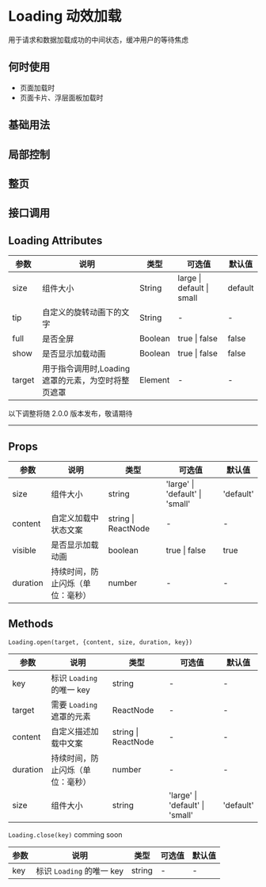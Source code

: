# Loading 动效加载

用于请求和数据加载成功的中间状态，缓冲用户的等待焦虑

## 何时使用

- 页面加载时
- 页面卡片、浮层面板加载时

## 基础用法


<DemoBase />

## 局部控制


<DemoLocalControl />

## 整页


<DemoPage />

## 接口调用


<DemoApi />

## Loading Attributes

| 参数   | 说明                                                | 类型    | 可选值                    | 默认值  |
| ------ | --------------------------------------------------- | ------- | ------------------------- | ------- |
| size   | 组件大小                                            | String  | large \| default \| small | default |
| tip    | 自定义的旋转动画下的文字                            | String  | -                         | -       |
| full   | 是否全屏                                            | Boolean | true \| false             | false   |
| show   | 是否显示加载动画                                    | Boolean | true \| false             | false   |
| target | 用于指令调用时,Loading 遮罩的元素，为空时将整页遮罩 | Element | -                         | -       |

<div style={{ position: 'relative' }}>
  <span
    style={{
      position: 'absolute',
      background: '#fff',
      left: '50%',
      transform: ' translate(-50%,-50%)',
      fontSize: '18px',
      padding: 5,
      color: '#f63'
    }}
  >
    以下调整将随 2.0.0 版本发布，敬请期待
  </span>
  <hr style={{ marginTop: 50, marginBottom: 20, border: '0.5px dashed #c8c8c8' }} />
</div>

## Props

| 参数     | 说明                             | 类型                | 可选值                          | 默认值    |
| -------- | -------------------------------- | ------------------- | ------------------------------- | --------- |
| size     | 组件大小                         | string              | 'large' \| 'default' \| 'small' | 'default' |
| content  | 自定义加载中状态文案             | string \| ReactNode | -                               | -         |
| visible  | 是否显示加载动画                 | boolean             | true \| false                   | true      |
| duration | 持续时间，防止闪烁（单位：毫秒） | number              | -                               | -         |

## Methods

`Loading.open(target, {content, size, duration, key})`

| 参数     | 说明                             | 类型                | 可选值                          | 默认值    |
| -------- | -------------------------------- | ------------------- | ------------------------------- | --------- |
| key      | 标识 `Loading` 的唯一 key        | string              | -                               | -         |
| target   | 需要 `Loading` 遮罩的元素        | ReactNode           | -                               | -         |
| content  | 自定义描述加载中文案             | string \| ReactNode | -                               | -         |
| duration | 持续时间，防止闪烁（单位：毫秒） | number              | -                               | -         |
| size     | 组件大小                         | string              | 'large' \| 'default' \| 'small' | 'default' |

`Loading.close(key)` comming soon

| 参数 | 说明                      | 类型   | 可选值 | 默认值 |
| ---- | ------------------------- | ------ | ------ | ------ |
| key  | 标识 `Loading` 的唯一 key | string | -      | -      |
